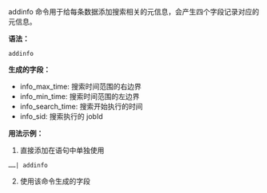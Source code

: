 addinfo 命令用于给每条数据添加搜索相关的元信息，会产生四个字段记录对应的元信息。


**语法：**

```
addinfo
```

**生成的字段：**
- info_max_time: 搜索时间范围的右边界
- info_min_time: 搜索时间范围的左边界
- info_search_time: 搜索开始执行的时间
- info_sid: 搜索执行的 jobId

**用法示例：**

1. 直接添加在语句中单独使用
```
……| addinfo
```
2. 使用该命令生成的字段
``` ……| addinfo | eval a = info_max_time + 1
```
